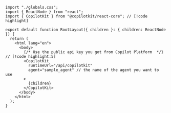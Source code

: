 ```tsx title="layout.tsx"
import "./globals.css";
import { ReactNode } from "react";
import { CopilotKit } from "@copilotkit/react-core"; // [!code highlight]

export default function RootLayout({ children }: { children: ReactNode }) {
  return (
    <html lang="en">
      <body> 
        {/* Use the public api key you got from Copilot Platform  */} // [!code highlight:5]
        <CopilotKit 
          runtimeUrl="/api/copilotkit"
          agent="sample_agent" // the name of the agent you want to use
        > 
          {children}
        </CopilotKit>
      </body>
    </html>
  );
}
```